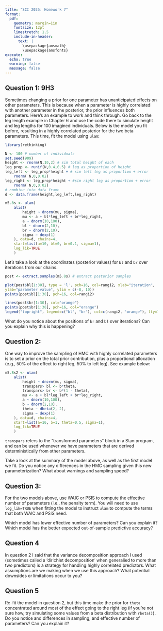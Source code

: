 ```yaml
---
title: "SCI 2025: Homework 7"
format: 
  pdf:
    geometry: margin=1in
    fontsize: 12pt
    linestretch: 1.5
    include-in-header:
      text: |
        \usepackage{amsmath}
        \usepackage{amsfonts}
execute:
  echo: true
  warning: false
  message: false
---
```


## Question 1: 9H3

Sometimes changing a prior for one parameter has unanticipated effects on other parameters. This is because when a parameter is highly correlated with another parameter in the posterior, the prior influences both parameters. Here's an example to work and think through. Go back to the leg length example in Chapter 6 and use the code there to simulate height and leg lengths for 100 imagined individuals. Below is the model you fit before, resulting in a highly correlated posterior for the two beta parameters. This time, fit the model using `ulam`:

```r
library(rethinking)

N <- 100 # number of individuals
set.seed(909)
height <- rnorm(N,10,2) # sim total height of each
leg_prop <- runif(N,0.4,0.5) # leg as proportion of height
leg_left <- leg_prop*height + # sim left leg as proportion + error
    rnorm( N,0,0.02)
leg_right <- leg_prop*height + #sim right leg as proportion + error
    rnorm( N,0,0.02)
# combine into data frame
d <- data.frame(height,leg_left,leg_right)

m5.8s <- ulam(
    alist(
        height ~ dnorm(mu, sigma),
        mu <- a + bl*leg_left + br*leg_right,
        a ~ dnorm(10,100),
        bl ~ dnorm(2,10),
        br ~ dnorm(2,10),
        sigma ~ dexp(1)
    ), data=d, chains=4,
    start=list(a=10, bl=0, br=0.1, sigma=1),
    log_lik=TRUE
    )
```

Let's take a look at the coordinates (posterior values) for `bl` and `br` over iterations from our chains.

```r
post <- extract.samples(m5.8s) # extract posterior samples

plot(post$bl[1:30], type = 'l', pch=16, col=rangi2, xlab="iteration",
ylab="parameter value", ylim = c(-8, 10))
points(post$bl[1:30], pch=16, col=rangi2)

lines(post$br[1:30], col="orange")
points(post$br[1:30], pch=16, col="orange")
legend("topright", legend=c("bl", "br"), col=c(rangi2, "orange"), lty=1, cex=0.8)
```

What do you notice about the positions of `br` and `bl` over iterations? Can you explain why this is happening?

## Question 2:

One way to improve the sampling of HMC with highly correlated parameters is to set a prior on the total prior contribution, plus a proportional allocation (e.g., 50% of the effect to right leg, 50% to left leg). See example below:

```r
m5.8s2 <- ulam(
    alist(
        height ~ dnorm(mu, sigma),
        transpars> bl <- b*theta,
        transpars> br <- b*(1 - theta),
        mu <- a + bl*leg_left + br*leg_right,
        a ~ dnorm(10,100),
        b ~ dnorm(2,10),
        theta ~ dbeta(2, 2),
        sigma ~ dexp(1)
    ), data=d, chains=4,
    start=list(a=10, b=1, theta=0.5, sigma=1),
    log_lik=TRUE
    )
```

`transpars` refers to the "transformed parameters" block in a Stan program, and can be used whenever we have parameters that are derived deterministically from other parameters. 

Take a look at the summary of the model above, as well as the first model we fit. Do you notice any differences in the HMC sampling given this new parameterization? What about warnings and sampling speed?

## Question 3:

For the two models above, use WAIC or PSIS to compute the effective number of parameters (i.e., the penalty term). You will need to use `log_lik=TRUE` when fitting the model to instruct `ulam` to compute the terms that both WAIC and PSIS need.

Which model has lower effective number of parameters? Can you explain it? Which model has the better expected out-of-sample predictive accuracy?

## Question 4

In question 2 I said that the variance decomposition approach I used (sometimes called a 'dirichlet decomposition' when generalied to more than two predictors) is a strategy for handling highly correlated predictors. What assumptions are we making when we use this approach? What potential downsides or limitations occur to you?

## Question 5

Re-fit the model in question 2, but this time make the prior for `theta` concentrated around most of the effect going to the right leg (if you're not sure how, try simulating some values from a beta distribution with `rbeta()`). Do you notice and differences in sampling, and effective number of parameters? Can you explain it?







